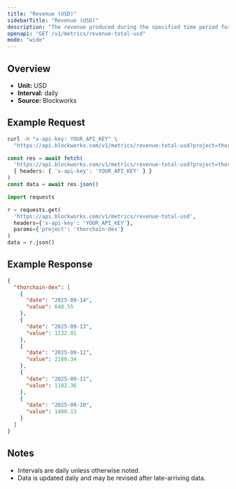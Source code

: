 ```yaml
---
title: "Revenue (USD)"
sidebarTitle: "Revenue (USD)"
description: "The revenue produced during the specified time period for given project."
openapi: "GET /v1/metrics/revenue-total-usd"
mode: "wide"
---
```


## Overview

- **Unit:** USD
- **Interval:** daily
- **Source:** Blockworks

## Example Request

<CodeGroup>

```bash cURL
curl -H "x-api-key: YOUR_API_KEY" \
  "https://api.blockworks.com/v1/metrics/revenue-total-usd?project=thorchain-dex"
```

```typescript TypeScript
const res = await fetch(
  'https://api.blockworks.com/v1/metrics/revenue-total-usd?project=thorchain-dex',
  { headers: { 'x-api-key': 'YOUR_API_KEY' } }
)
const data = await res.json()
```

```python Python
import requests

r = requests.get(
  'https://api.blockworks.com/v1/metrics/revenue-total-usd',
  headers={'x-api-key': 'YOUR_API_KEY'},
  params={'project': 'thorchain-dex'}
)
data = r.json()
```

</CodeGroup>

## Example Response

```json
{
  "thorchain-dex": [
    {
      "date": "2025-09-14",
      "value": 648.55
    },
    {
      "date": "2025-09-13",
      "value": 1132.01
    },
    {
      "date": "2025-09-12",
      "value": 2180.34
    },
    {
      "date": "2025-09-11",
      "value": 1102.36
    },
    {
      "date": "2025-09-10",
      "value": 1400.13
    }
  ]
}
```

## Notes
- Intervals are daily unless otherwise noted.
- Data is updated daily and may be revised after late-arriving data.